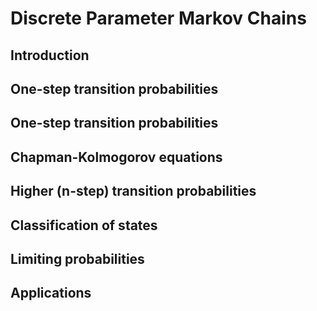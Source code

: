 # Discrete Parameter Markov Chains

## Introduction

## One-step transition probabilities

## One-step transition probabilities

## Chapman-Kolmogorov equations

## Higher (n-step) transition probabilities

## Classification of states

## Limiting probabilities

## Applications